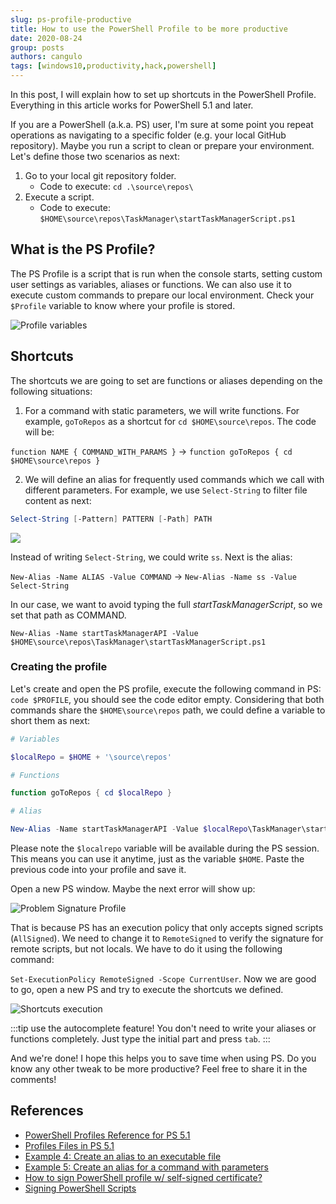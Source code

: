 ```yaml
---
slug: ps-profile-productive
title: How to use the PowerShell Profile to be more productive
date: 2020-08-24
group: posts
authors: cangulo
tags: [windows10,productivity,hack,powershell]
---
```



In this post, I will explain how to set up shortcuts in the PowerShell Profile. Everything in this article works for PowerShell 5.1 and later.

<!--truncate-->


If you are a PowerShell (a.k.a. PS) user, I'm sure at some point you repeat operations as navigating to a specific folder (e.g. your local GitHub repository). Maybe you run a script to clean or prepare your environment. Let's define those two scenarios as next:

1. Go to your local git repository folder.
   - Code to execute: `cd .\source\repos\`
2. Execute a script.
   - Code to execute: `$HOME\source\repos\TaskManager\startTaskManagerScript.ps1`

## What is the PS Profile?

The PS Profile is a script that is run when the console starts, setting custom user settings as variables, aliases or functions. We can also use it to execute custom commands to prepare our local environment. Check your `$Profile` variable to know where your profile is stored.

![Profile variables](./2020-08-26-configuring-powershell-profile/Profile-variable.png)

## Shortcuts

The shortcuts we are going to set are functions or aliases depending on the following situations:

1. For a command with static parameters, we will write functions. For example, `goToRepos` as a shortcut for `cd $HOME\source\repos`. The code will be:

`function NAME { COMMAND_WITH_PARAMS }` -> `function goToRepos { cd $HOME\source\repos }`

2. We will define an alias for frequently used commands which we call with different parameters. For example, we use `Select-String` to filter file content as next:

```powershell
Select-String [-Pattern] PATTERN [-Path] PATH
```

![](ss-executed.png)

Instead of writing `Select-String`, we could write `ss`. Next is the alias:

`New-Alias -Name ALIAS -Value COMMAND` -> `New-Alias -Name ss -Value Select-String`

In our case, we want to avoid typing the full _startTaskManagerScript_, so we set that path as COMMAND.

`New-Alias -Name startTaskManagerAPI -Value $HOME\source\repos\TaskManager\startTaskManagerScript.ps1`

### Creating the profile

Let's create and open the PS profile, execute the following command in PS: `code $PROFILE`, you should see the code editor empty. Considering that both commands share the `$HOME\source\repos` path, we could define a variable to short them as next:

```powershell
# Variables

$localRepo = $HOME + '\source\repos'

# Functions

function goToRepos { cd $localRepo }

# Alias

New-Alias -Name startTaskManagerAPI -Value $localRepo\TaskManager\startTaskManagerScript.ps1
```

Please note the `$localrepo` variable will be available during the PS session. This means you can use it anytime, just as the variable `$HOME`. Paste the previous code into your profile and save it.

Open a new PS window. Maybe the next error will show up:

![Problem Signature Profile](./2020-08-26-configuring-powershell-profile/digitally-signed-problem.png)

That is because PS has an execution policy that only accepts signed scripts (`AllSigned`). We need to change it to `RemoteSigned` to verify the signature for remote scripts, but not locals. We have to do it using the following command:

`Set-ExecutionPolicy RemoteSigned -Scope CurrentUser`. Now we are good to go, open a new PS and try to execute the shortcuts we defined. 


![Shortcuts execution](./2020-08-26-configuring-powershell-profile/shortcuts-execution.png)

:::tip use the autocomplete feature!
You don't need to write your aliases or functions completely. Just type the initial part and press `tab`.
:::

And we're done! I hope this helps you to save time when using PS. Do you know any other tweak to be more productive? Feel free to share it in the comments!


## References

* [PowerShell Profiles Reference for PS 5.1](https://docs.microsoft.com/en-us/powershell/module/microsoft.powershell.core/about/about_profiles?view=powershell-5.1)
* [Profiles Files in PS 5.1](https://docs.microsoft.com/en-us/powershell/module/microsoft.powershell.core/about/about_profiles?view=powershell-5.1#the-profile-files)
* [Example 4: Create an alias to an executable file](https://docs.microsoft.com/en-us/powershell/module/microsoft.powershell.utility/set-alias?view=powershell-5.1#example-4--create-an-alias-to-an-executable-file)
* [Example 5: Create an alias for a command with parameters](https://docs.microsoft.com/en-us/powershell/module/microsoft.powershell.utility/set-alias?view=powershell-5.1#example-4--create-an-alias-to-an-executable-file)
* [How to sign PowerShell profile w/ self-signed certificate?](https://www.tenforums.com/general-support/107659-how-sign-powershell-profile-w-self-signed-certificate.html)
* [Signing PowerShell Scripts](https://www.hanselman.com/blog/SigningPowerShellScripts.aspx)


<AboutMe/>

<ShareDocusaurus 
  preSlug={frontMatter.group}
  slug={frontMatter.slug} 
  title={frontMatter.title}
  tags={frontMatter.tags} />